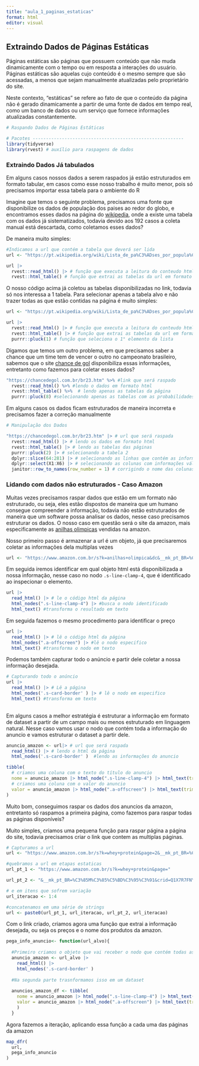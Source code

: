 ---
title: "aula_1_paginas_estaticas"
format: html
editor: visual
---

## Extraindo Dados de Páginas Estáticas

Páginas estáticas são páginas que possuem conteúdo que não muda dinamicamente com o tempo ou em resposta a interações do usuário. Páginas estáticas são aquelas cujo conteúdo é o mesmo sempre que são acessadas, a menos que sejam manualmente atualizadas pelo proprietário do site.

Neste contexto, "estáticas" se refere ao fato de que o conteúdo da página não é gerado dinamicamente a partir de uma fonte de dados em tempo real, como um banco de dados ou um serviço que fornece informações atualizadas constantemente.

```{r, message=FALSE, warning=FALSE}
# Raspando Dados de Páginas Estáticas

# Pacotes ---------------------------------------------------------
library(tidyverse)
library(rvest) # auxílio para raspagens de dados
```

### Extraindo Dados Já tabulados

Em alguns casos nossos dados a serem raspados já estão estruturados em formato tabular, em casos como esse nosso trabalho é muito menor, pois só precisamos importar essa tabela para o ambiente do R

Imagine que temos o seguinte problema, precisamos uma fonte que disponibilize os dados de população dos paises ao redor do globo, e encontramos esses dados na página do [wikipedia](#0), onde a existe uma tabela com os dados já sistematizados, todavia devido aos 192 casos a coleta manual está descartada, como coletamos esses dados?

De maneira muito simples:

```{r}
#Indicamos a url que contém a tabela que deverá ser lida
url <- "https://pt.wikipedia.org/wiki/Lista_de_pa%C3%ADses_por_popula%C3%A7%C3%A3o"

url |>
  rvest::read_html() |> # função que executa a leitura do conteudo html ou xml da URL
  rvest::html_table() # função que extrai as tabelas da url em formato tibble
```

O nosso código acima já coletou as tabelas disponibilizadas no link, todavia só nos interessa a 1 tabela. Para selecionar apenas a tabela alvo e não trazer todas as que estão contidas na página é muito simples:

```{r}
url <- "https://pt.wikipedia.org/wiki/Lista_de_pa%C3%ADses_por_popula%C3%A7%C3%A3o"

url |>
  rvest::read_html() |> # função que executa a leitura do conteudo html ou xml da URL
  rvest::html_table() |> # função que extrai as tabelas da url em formato tibble
  purrr::pluck(1) # função que seleciona o 1° elemento da lista 
```

Digamos que temos um outro problema, em que precisamos saber a chance que um time tem de vencer o outro no campeonato brasileiro, sabemos que o site [chance de gol](https://chancedegol.com.br/br23.htm) disponibiliza essas informações, entretanto como fazemos para coletar esses dados?

```{r}
"https://chancedegol.com.br/br23.htm" %>% #link que será raspado
  rvest::read_html() %>% #lendo o dados em formato html
  rvest::html_table() %>%  # lendo apenas as tabelas da página
  purrr::pluck(8) #selecionando apenas as tabelas com as probabilidades
```

Em alguns casos os dados ficam estruturados de maneira incorreta e precisamos fazer a correção manualmente

```{r}
# Manipulação dos Dados

"https://chancedegol.com.br/br23.htm" |> # url que será raspada
  rvest::read_html() |> # lendo os dados em formato html
  rvest::html_table() |> # lendo as tabelas das páginas
  purrr::pluck(2) |> # selecionando a tabela 2
  dplyr::slice(64:281) |> # selecionando as linhas que contém as informações desejadas
  dplyr::select(X1:X6) |> # selecionando as colunas com informações válidas
  janitor::row_to_names(row_number = 1) # corrigindo o nome das colunas
```

### Lidando com dados não estruturados - Caso Amazon 

Muitas vezes precisamos raspar dados que estão em um formato não estruturado, ou seja, eles estão dispostos de maneira que um humano consegue compreender a informação, todavia não estão estruturados de maneira que um software possa analisar os dados, nesse caso precisamos estruturar os dados. O nosso caso em questão será o site da amazon, mais especificamente as [anilhas olimpicas](https://www.amazon.com.br/s?k=anilhas+olimpica&dc&__mk_pt_BR=%C3%85M%C3%85%C5%BD%C3%95%C3%91&crid=3G7N1VMRIZIDT&sprefix=anilhas+olimipica%2Caps%2C166&ref=a9_sc_1) vendidas na amazon.

Nosso primeiro passo é armazenar a url é um objeto, já que precisaremos coletar as informações dela multiplas vezes

```{r}
url <- "https://www.amazon.com.br/s?k=anilhas+olimpica&dc&__mk_pt_BR=%C3%85M%C3%85%C5%BD%C3%95%C3%91&crid=3G7N1VMRIZIDT&sprefix=anilhas+olimipica%2Caps%2C166&ref=a9_sc_1"

```

Em seguida iremos identificar em qual objeto html está disponibilizada a nossa informação, nesse caso no nodo `.s-line-clamp-4`, que é identificado ao inspecionar o elemento.

```{r}
url |>
  read_html() |> # le o código html da página
  html_nodes(".s-line-clamp-4") |> #busca o nodo identificado
  html_text() #transforma o resultado em texto
```

Em seguida fazemos o mesmo procedimento para identificar o preço

```{r}
url |>
  read_html() |> # lê o código html da página
  html_nodes(".a-offscreen") |> #lê o nodo especifico
  html_text() #transforma o nodo em texto
```

Podemos também capturar todo o anúncio e partir dele coletar a nossa informação desejada.

```{r}
# Capturando todo o anúncio  
url |>
  read_html() |> # Lê a página
  html_nodes('.s-card-border' ) |> # lê o nodo em especifico
  html_text() #transforma em texto
  
```

Em alguns casos a melhor estratégia é estruturar a informação em formato de dataset a partir de um campo mais ou menos estruturado em linguagem natural. Nesse caso vamos usar o nodo que contém toda a informação do anuncio e vamos estruturar o dataset a partir dele.

```{r}
anuncio_amazon <- url|> # url que será raspada
  read_html() |> # lendo o html da página
  html_nodes('.s-card-border' )  #lendo as informações do anuncio

tibble(
  # criamos uma coluna com o texto do título do anuncio
  nome = anuncio_amazon |> html_node(".s-line-clamp-4") |> html_text(trim = T),
  # criamos uma coluna com o valor do anuncio
  valor = anuncio_amazon |> html_node(".a-offscreen") |> html_text(trim = T)
) 


```

Muito bom, conseguimos raspar os dados dos anuncios da amazon, entretanto só raspamos a primeira página, como fazemos para raspar todas as páginas disponíveis?

Muito simples, criamos uma pequena função para raspar página a página do site, todavia precisamos criar o link que contem as multiplas páginas.

```{r}
# Capturamos a url
url <- "https://www.amazon.com.br/s?k=whey+protein&page=2&__mk_pt_BR=%C3%85M%C3%85%C5%BD%C3%95%C3%91&qid=1656355614&ref=sr_pg_2"

#quebramos a url em etapas estaticas
url_pt_1 <- "https://www.amazon.com.br/s?k=whey+protein&page="

url_pt_2 <- "&__mk_pt_BR=%C3%85M%C3%85%C5%BD%C3%95%C3%91&crid=Q1X7R7FNY9U7&qid=1656354306&sprefix=whey+prote%2Caps%2C173&ref=sr_pg_"

# e em itens que sofrem variação
url_iteracao <- 1:4

#concatenamos em uma série de strings
url <- paste0(url_pt_1, url_iteracao, url_pt_2, url_iteracao)

```

Com o link criado, criamos agora uma função que extrai a informação desejada, ou seja os preços e o nome dos produtos da amazon.

```{r}
pega_info_anuncio<- function(url_alvo){
  
  #Primeiro criamos o objeto que vai receber o nodo que contém todas as informações dos produtos
  anuncio_amazon <- url_alvo |>
    read_html() |>
    html_nodes('.s-card-border' ) 
  
  #Na segunda parte trasnformamos isso em um dataset
  
  anuncios_amazon_df <- tibble(
    nome = anuncio_amazon |> html_node(".s-line-clamp-4") |> html_text(trim = T),
    valor = anuncio_amazon |> html_node(".a-offscreen") |> html_text(trim = T)
    )
  }
```

Agora fazemos a iteração, aplicando essa função a cada uma das páginas da amazon

```{r}
map_dfr(
  url,
  pega_info_anuncio
)
```
